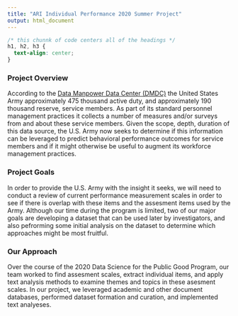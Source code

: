 ```yaml
---
title: "ARI Individual Performance 2020 Summer Project"
output: html_document
---
```


```css
/* this chunnk of code centers all of the headings */
h1, h2, h3 {
  text-align: center;
}
```

### Project Overview 

According to the [Data Manpower Data Center (DMDC)](https://www.dmdc.osd.mil/appj/dwp/dwp_reports.jsp) the United States Army approximately 475 thousand active duty, and approximately 190 thousand reserve, service members.  As part of its standard personnel management practices it collects a number of measures and/or surveys from and about these service members.  Given the scope, depth, duration of this data source, the U.S. Army now seeks to determine if this information can be leveraged to predict behavioral performance outcomes for service members and if it might otherwise be useful to augment its workforce management practices.

### Project Goals

In order to provide the U.S. Army with the insight it seeks, we will need to conduct a review of current performance measurement scales in order to see if there is overlap with these items and the assesment items used by the Army.  Although our time during the program is limited, two of our major goals are developing a dataset that can be used later by investigators, and also pefrorming some initial analysis on the dataset to determine which approaches might be most fruitful.

### Our Approach 

Over the course of the 2020 Data Science for the Public Good Program, our team worked to find assesment scales, extract individual items, and apply text analysis methods to examine themes and topics in these asesment scales. In our project, we leveraged academic and other document databases, performed dataset formation and curation, and implemented text analyeses.